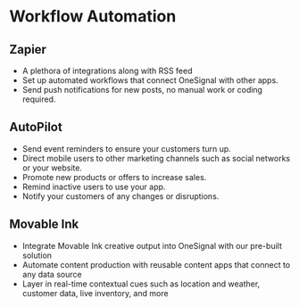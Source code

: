 # Workflow Automation

## Zapier

- A plethora of integrations along with RSS feed
- Set up automated workflows that connect OneSignal with other apps.
- Send push notifications for new posts, no manual work or coding required.

## AutoPilot

- Send event reminders to ensure your customers turn up.
- Direct mobile users to other marketing channels such as social networks or your website.
- Promote new products or offers to increase sales.
- Remind inactive users to use your app.
- Notify your customers of any changes or disruptions.

## Movable Ink

- Integrate Movable Ink creative output into OneSignal with our pre-built solution
- Automate content production with reusable content apps that connect to any data source
- Layer in real-time contextual cues such as location and weather, customer data, live inventory, and more
